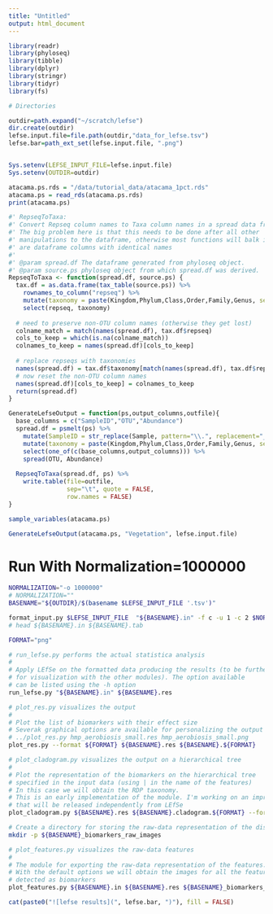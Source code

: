 ```yaml
---
title: "Untitled"
output: html_document
---
```



```r
library(readr)
library(phyloseq)
library(tibble)
library(dplyr)
library(stringr)
library(tidyr)
library(fs)
```

```r
# Directories

outdir=path.expand("~/scratch/lefse")
dir.create(outdir)
lefse.input.file=file.path(outdir,"data_for_lefse.tsv")
lefse.bar=path_ext_set(lefse.input.file, ".png")


Sys.setenv(LEFSE_INPUT_FILE=lefse.input.file)
Sys.setenv(OUTDIR=outdir)
```

```r
atacama.ps.rds = "/data/tutorial_data/atacama_1pct.rds"
atacama.ps = read_rds(atacama.ps.rds)
print(atacama.ps)
```


```r
#' RepseqToTaxa:
#' Convert Repseq column names to Taxa column names in a spread data frame
#' The big problem here is that this needs to be done after all other 
#' manipulations to the dataframe, otherwise most functions will balk if there
#' are dataframe columns with identical names
#'
#' @param spread.df The dataframe generated from phyloseq object.
#' @param source.ps phyloseq object from which spread.df was derived.
RepseqToTaxa <- function(spread.df, source.ps) {
  tax.df = as.data.frame(tax_table(source.ps)) %>%
    rownames_to_column("repseq") %>%
    mutate(taxonomy = paste(Kingdom,Phylum,Class,Order,Family,Genus, sep="|")) %>%
    select(repseq, taxonomy)
  
  # need to preserve non-OTU column names (otherwise they get lost)
  colname_match = match(names(spread.df), tax.df$repseq)
  cols_to_keep = which(is.na(colname_match))
  colnames_to_keep = names(spread.df)[cols_to_keep]
  
  # replace repseqs with taxonomies
  names(spread.df) = tax.df$taxonomy[match(names(spread.df), tax.df$repseq)]
  # now reset the non-OTU column names
  names(spread.df)[cols_to_keep] = colnames_to_keep
  return(spread.df)
}

GenerateLefseOutput = function(ps,output_columns,outfile){
  base_columns = c("SampleID","OTU","Abundance")
  spread.df = psmelt(ps) %>% 
    mutate(SampleID = str_replace(Sample, pattern="\\.", replacement="_")) %>%
    mutate(taxonomy = paste(Kingdom,Phylum,Class,Order,Family,Genus, sep="|")) %>%
    select(one_of(c(base_columns,output_columns))) %>%
    spread(OTU, Abundance)
  
  RepseqToTaxa(spread.df, ps) %>%
    write.table(file=outfile, 
                sep="\t", quote = FALSE,
                row.names = FALSE)
}
```

```r
sample_variables(atacama.ps)
```

```r
GenerateLefseOutput(atacama.ps, "Vegetation", lefse.input.file)
```


# Run With Normalization=1000000

```bash
NORMALIZATION="-o 1000000"
# NORMALIZATION=""
BASENAME="${OUTDIR}/$(basename $LEFSE_INPUT_FILE '.tsv')"

format_input.py $LEFSE_INPUT_FILE  "${BASENAME}.in" -f c -u 1 -c 2 $NORMALIZATION  --output_table ${BASENAME}.tab
# head ${BASENAME}.in ${BASENAME}.tab

FORMAT="png"

# run_lefse.py performs the actual statistica analysis
#
# Apply LEfSe on the formatted data producing the results (to be further processed
# for visualization with the other modules). The option available
# can be listed using the -h option 
run_lefse.py "${BASENAME}.in" ${BASENAME}.res

# plot_res.py visualizes the output
#
# Plot the list of biomarkers with their effect size
# Severak graphical options are available for personalizing the output
# ../plot_res.py hmp_aerobiosis_small.res hmp_aerobiosis_small.png
plot_res.py --format ${FORMAT} ${BASENAME}.res ${BASENAME}.${FORMAT}

# plot_cladogram.py visualizes the output on a hierarchical tree
#
# Plot the representation of the biomarkers on the hierarchical tree
# specified in the input data (using | in the name of the features)
# In this case we will obtain the RDP taxonomy.
# This is an early implementation of the module. I'm working on an improved version
# that will be released independently from LEfSe
plot_cladogram.py ${BASENAME}.res ${BASENAME}.cladogram.${FORMAT} --format ${FORMAT}

# Create a directory for storing the raw-data representation of the discovered biomarkers
mkdir -p ${BASENAME}_biomarkers_raw_images

# plot_features.py visualizes the raw-data features
#
# The module for exporting the raw-data representation of the features.
# With the default options we will obtain the images for all the features that are
# detected as biomarkers
plot_features.py ${BASENAME}.in ${BASENAME}.res ${BASENAME}_biomarkers_raw_images/
```

```r
cat(paste0("![lefse results](", lefse.bar, ")"), fill = FALSE)
```

